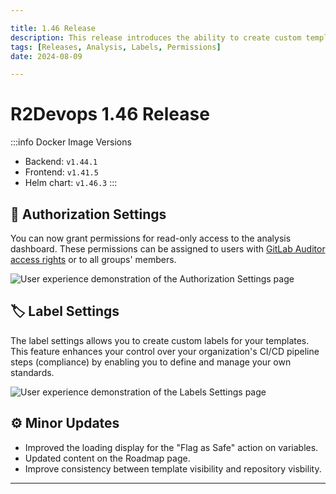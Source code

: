 ```yaml
---

title: 1.46 Release  
description: This release introduces the ability to create custom template labels and grant special permissions to access analysis dashboards.  
tags: [Releases, Analysis, Labels, Permissions]  
date: 2024-08-09  

---
```


# R2Devops 1.46 Release


:::info Docker Image Versions
- Backend: `v1.44.1`
- Frontend: `v1.41.5`
- Helm chart: `v1.46.3`
:::

<!--truncate-->

## 🔐 Authorization Settings

<ReleaseLabels licenses={[2]} selfManagedOnly />

You can now grant permissions for read-only access to the analysis dashboard. These permissions can be assigned to users with [GitLab Auditor access rights](https://docs.gitlab.com/ee/administration/auditor_users.html) or to all groups' members.

![User experience demonstration of the Authorization Settings page](./authorization_settings.gif)

## 🏷️ Label Settings

<ReleaseLabels licenses={[2]} selfManagedOnly />

The label settings allows you to create custom labels for your templates. This feature enhances your control over your organization's CI/CD pipeline steps (compliance) by enabling you to define and manage your own standards.

![User experience demonstration of the Labels Settings page](./labels_settings.gif)

## ⚙️ Minor Updates

- Improved the loading display for the "Flag as Safe" action on variables.
- Updated content on the Roadmap page.
- Improve consistency between template visibility and repository visbility.

-----

<ReleaseBottomButton />